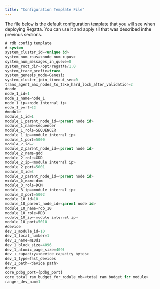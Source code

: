 ```yaml
---
title: "Configuration Template File"
---
```


The file below is the default configuration template that you will see when deploying Regatta. You can use it and apply all that was described inthe previous sections.

```sql
# rdb config template
# system
system_cluster_id=<unique id>
system_num_cpus=<node num cupus>
system_num_messages_in_queue=8
system_root_dir=/opt/regatta/1.0
system_trace_prefix=trace
system_genesis_mode=Genesis
system_cluster_join_timeout_sec=0
trans_agent_max_nodes_to_take_hard_lock_after_validation=2
#node
node_1_id=1
node_1_name=node_1
node_1_ip=<node internal ip>
node_1_port=22
#module
module_1_id=1
module_1_parent_node_id=<parent node id>
module_1_name=sequencer
module_1_role=SEQUENCER
module_1_ip=<module internal ip>
module_1_port=5000
module_2_id=2
module_2_parent_node_id=<parent node id>
module_2_name=gdd
module_2_role=GDD
module_2_ip=<module internal ip>
module_2_port=5001
module_3_id=3
module_3_parent_node_id=<parent node id>
module_3_name=dcm
module_3_role=DCM
module_3_ip=<module internal ip>
module_3_port=5002
module_10_id=10
module_10_parent_node_id=<parent node id>
module_10_name=rdb_10
module_10_role=RDB
module_10_ip=<module internal ip>
module_10_port=5010
#device
dev_1_module_id=10
dev_1_local_number=1
dev_1_name=m10d1
dev_1_block_size=4096
dev_1_atomic_page_size=4096
dev_1_capacity=<device capacity bytes>
dev_1_type=fast_devices
dev_1_path=<device path>
#core
core_pdbg_port={pdbg_port}
core_total_ram_budget_for_module_mb=<total ram budget for module>
ranger_dev_num=1
```